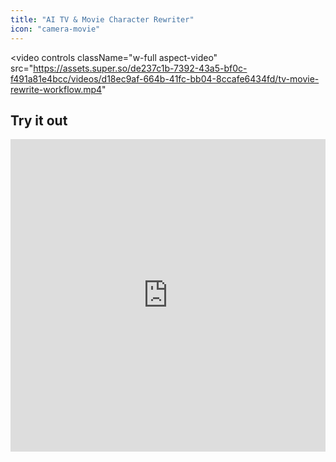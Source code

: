 ```yaml
---
title: "AI TV & Movie Character Rewriter"
icon: "camera-movie"
---
```


<video
  controls
  className="w-full aspect-video"
  src="https://assets.super.so/de237c1b-7392-43a5-bf0c-f491a81e4bcc/videos/d18ec9af-664b-41fc-bb04-8ccafe6434fd/tv-movie-rewrite-workflow.mp4"
></video>

## Try it out

<iframe width='100%' height='500px' src="https://app.airops.com/public_apps/55890aad-b3ec-4d59-a095-00539e0839c2/run" title="app.airops.com" sandbox="allow-scripts allow-popups allow-forms allow-same-origin allow-top-navigation-by-user-activation " allowfullscreen="" loading="lazy" frameborder="0"></iframe>